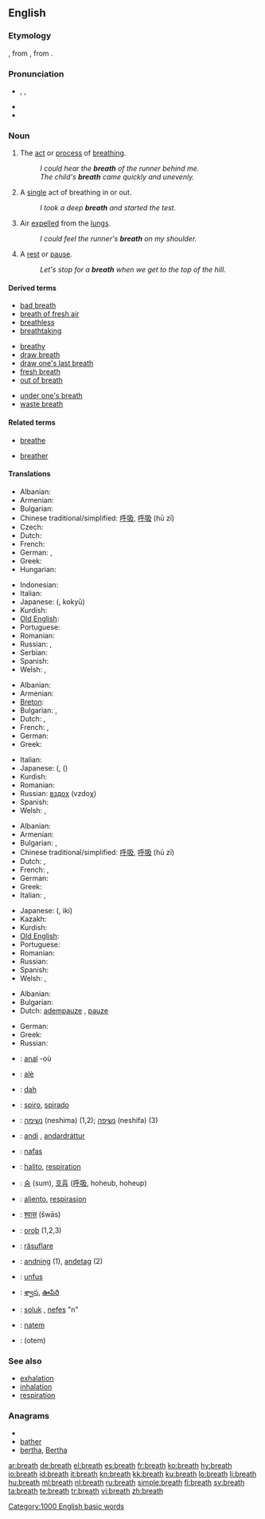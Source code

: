 ==English==
{{wikipedia|breath (disambiguation)}}
{{rank|sorry|share|working|988|breath|camp|prove|engaged}}

===Etymology===
{{etyl|ang}} {{term|bræþ|brǣþ|smell, exhalation}}, from {{proto|Germanic|brǣþoz}}, from {{proto|Indo-European|bʰrēto-|exhalation from heat; steam}}.

===Pronunciation===
* {{enPR|brĕth}}, {{IPA|/brɛθ/}}, {{SAMPA|/brET/}}
* {{audio|en-us-breath.ogg|Audio (US)}}
* {{rhymes|ɛθ}}

===Noun===
{{en-noun|s|-}}
{{wikipedia}}

# {{uncountable}} The [[act]] or [[process]] of [[breathe|breathing]].
#: ''I could hear the '''breath''' of the runner behind me.''
#: ''The child's '''breath''' came quickly and unevenly.''
# {{countable}} A [[single]] act of breathing in or out.
#: ''I took a deep '''breath''' and started the test.''
# {{uncountable}} Air [[expel]]led from the [[lung]]s.
#: ''I could feel the runner's '''breath''' on my shoulder.''
# {{countable}} A [[rest]] or [[pause]].
#: ''Let's stop for a '''breath''' when we get to the top of the hill.''

====Derived terms====
{{rel-top3|Terms derived from ''breath''}}
* [[bad breath]]
* [[breath of fresh air]]
* [[breathless]]
* [[breathtaking]]
{{rel-mid3}}
* [[breathy]]
* [[draw breath]]
* [[draw one's last breath]]
* [[fresh breath]]
* [[out of breath]]
{{rel-mid3}}
* [[under one's breath]]
* [[waste breath]]
{{rel-bottom}}

====Related terms====
{{rel-top|Terms etymologically related to ''breath''}}
* [[breathe]]
{{rel-mid}}
* [[breather]]
{{rel-bottom}}

====Translations====
{{trans-top|act or process of breathing}}
* Albanian: {{t-|sq|frymëmarrje|xs=Albanian}}
* Armenian: {{t|hy|շնչառություն|tr=šnčaṙut'yun}}
* Bulgarian: {{t|bg|дишане|n}}
* Chinese traditional/simplified: [[呼吸]], [[呼吸]] (hū zī)
* Czech: {{t-|cs|dech|m}}
* Dutch: {{t+|nl|ademhaling|f}}
* French: {{t+|fr|respiration|f}}
* German: {{t-|de|Atmen|n}},  {{t+|de|Atmung|f}}
* Greek: {{t+|el|αναπνοή|f|tr=anapnoí}}
* Hungarian: {{t+|hu|lélegzet}}
{{trans-mid}}
* Indonesian: {{t-|id|nafas|xs=Indonesian}}
* Italian: {{t+|it|respiro|m}}
* Japanese: {{Jpan|[[呼吸]]}} ({{Jpan|[[こきゅう]]}}, kokyū)
* Kurdish: {{t+|ku|هه‌ناسه‌|sc=ku-Arab}}
* [[Old English]]: {{t-|ang|æþm|xs=Old English}}
* Portuguese: {{t|pt|respiração}}
* Romanian: {{t|ro|respiraţie}}
* Russian: {{t+|ru|дыхание|n|tr=dyχánije}}, {{t+|ru|вздох}}
* Serbian: {{t|sr|disati|sc=Cyrl}}
* Spanish: {{t+|es|respiración|f}}
* Welsh: {{t|cy|anadl|m|f|xs=Welsh}},  {{t|cy|anadlau|p|xs=Welsh}}
{{trans-bottom}}

{{trans-top|a single act of breathing in and out}}
* Albanian: {{t-|sq|frymë|xs=Albanian}}
* Armenian: {{t-|hy|շունչ|tr=šunč}}
* [[Breton]]: {{t+|br|anal|xs=Breton}}
* Bulgarian: {{t|bg|вдишване|n}},  {{t|bg|издишване|n}}
* Dutch: {{t+|nl|adem|m}}, {{t-|nl|asem|m}}
* French: {{t+|fr|souffle|m}}, {{t+|fr|respiration|f}}
* German: {{t-|de|Atemzug|m}}
* Greek: {{t+|el|αναπνοή|f|tr=anapnoí}}
{{trans-mid}}
* Italian: {{t+|it|respiro|m}}
* Japanese: {{Jpan|[[呼吸]]}} ({{t|ja|こきゅう|tr=kokyū}}, {{Jpan|[[息]]}} ({{t+|ja|いき|tr=iki}})
* Kurdish: {{ku-Arab|[[هه‌ناسه‌]]}}
* Romanian: {{t|ro|suflu|m}}
* Russian: [[вздох]] (vzdoχ) {{m}}
* Spanish: {{t+|es|respiración}}
* Welsh: {{t|cy|anadl|m|f|xs=Welsh}},  {{t|cy|anadlau|p|xs=Welsh}}
{{trans-bottom}}

{{trans-top|air expelled from the lungs}}
* Albanian: {{t-|sq|frymë|xs=Albanian}}
* Armenian: {{t-|hy|շունչ|tr=šunč}}
* Bulgarian: {{t+|bg|дъх|m}},  {{t|bg|дихание|n}}
* Chinese traditional/simplified: [[呼吸]], [[呼吸]] (hū zī)
* Dutch: {{t+|nl|adem|m}}, {{t-|nl|asem|m}}
* French: {{t+|fr|haleine|f}}, {{t+|fr|souffle|m}}
* German: {{t+|de|Atem|m}}
* Greek: {{t|el|ανάσα|f|tr=anása}}
* Italian: {{t+|it|alito|m}},  {{t+|it|fiato|m}}
{{trans-mid}}
* Japanese: {{Jpan|[[息]]}} ({{Jpan|[[いき]]}}, iki)
* Kazakh: {{t|kk|дем|tr=dem|sc=Cyrl|xs=Kazakh}}
* Kurdish: {{ku-Arab|[[هه‌ناسه‌]]}}
* [[Old English]]: {{t-|ang|æþm|m|xs=Old English}}
* Portuguese: {{t+|pt|hálito}}
* Romanian: {{t|ro|suflu|m}}
* Russian: {{t+|ru|дыхание|n|tr=dyχánije}}
* Spanish: {{t-|es|aliento|m}}
* Welsh: {{t|cy|anadl|m|f|xs=Welsh}},  {{t|cy|anadlau|p|xs=Welsh}}
{{trans-bottom}}

{{trans-top|a rest or pause}}
* Albanian: {{t-|sq|frymë|xs=Albanian}}
* Bulgarian: {{t|bg|отдих|m}}
* Dutch: [[adempauze]] {{f}}, [[pauze]] {{f}}
{{trans-mid}}
* German: {{t+|de|Atempause|f}}
* Greek: {{t|el|ανάσα|f|tr=anása}}
* Russian: {{t+|ru|передышка|f|tr=p'er'edýška}}
{{trans-bottom}}

{{checktrans-top}}
* {{ttbc|Breton}}: [[anal]] {{f}} -où
* {{ttbc|Catalan}}: [[alè]] {{m}}
* {{ttbc|Croatian}}: [[dah]] {{m}}
* {{ttbc|Esperanto}}: [[spiro]], [[spirado]]
* {{ttbc|Hebrew}}: [[נשימה]] (neshima) {{f}} (1,2); [[נשיפה]] (neshifa) {{f}} (3)
* {{ttbc|Icelandic}}: [[andi]] {{m}}, [[andardráttur]] {{m}}
* {{ttbc|Indonesian}}: [[nafas]]
* {{ttbc|Interlingua}}: [[halito]], [[respiration]]
{{trans-mid}}
* {{ttbc|Korean}}: [[숨]] (sum), [[호흡]] ([[呼吸]], hoheub, hoheup)
* {{ttbc|Ladino}}: [[aliento]], [[respirasion]]
* {{ttbc|Marathi}}: [[श्वास]] (šwās) {{g|Marathi}}
* {{ttbc|Old English}}: [[oroþ]] {{n}} (1,2,3)
* {{ttbc|Romanian}}: [[răsuflare]]
* {{ttbc|Swedish}}: [[andning]] (1), [[andetag]] (2)
* {{ttbc|Central Atlas Tamazight}}: [[unfus]] {{m}}
* {{ttbc|Telugu}}: [[శ్వాస]], [[ఊపిరి]]
* {{ttbc|Turkish}}: [[soluk]] , [[nefes]] "n"
* {{ttbc|Volapük}}: [[natem]]
* {{ttbc|Yiddish}}: (otem)
{{trans-bottom}}

===See also===
* [[exhalation]]
* [[inhalation]]
* [[respiration]]

===Anagrams===
* {{alphagram|abehrt}}
* [[bather#English|bather]]
* [[bertha#English|bertha]], [[Bertha#English|Bertha]]

[[Category:1000 English basic words]]

[[ar:breath]]
[[de:breath]]
[[el:breath]]
[[es:breath]]
[[fr:breath]]
[[ko:breath]]
[[hy:breath]]
[[io:breath]]
[[id:breath]]
[[it:breath]]
[[kn:breath]]
[[kk:breath]]
[[ku:breath]]
[[lo:breath]]
[[li:breath]]
[[hu:breath]]
[[ml:breath]]
[[nl:breath]]
[[ru:breath]]
[[simple:breath]]
[[fi:breath]]
[[sv:breath]]
[[ta:breath]]
[[te:breath]]
[[tr:breath]]
[[vi:breath]]
[[zh:breath]]